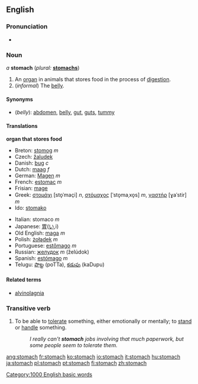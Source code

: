 ==English==
===Pronunciation===
*{{audio|en-us-stomach.ogg|Audio (US)}}

=== Noun ===
''a'' '''stomach'''  (''plural:'' '''[[stomachs]]''')

# An [[organ]] in animals that stores food in the process of [[digestion]].
# (''informal'') The [[belly]].

====Synonyms====
*(''belly''): [[abdomen]], [[belly]], [[gut]], [[guts]], [[tummy]]

====Translations====
'''organ that stores food'''
{{top}}
*Breton: [[stomog]] ''m''
*Czech: [[žaludek]] {{m}}
*Danish: [[bug]] ''c''
*Dutch: [[maag]] ''f''
*German: [[Magen]] ''m''
*French: [[estomac]] ''m''
*Frisian: [[mage]]
*Greek: [[στομάχι]] [sto̞ˈmaçi] ''n'', [[στόμαχος]] [ˈsto̞maˌxo̞s] ''m'', [[γαστήρ]] [ɣaˈstir] ''m''
*Ido: [[stomako]]
{{mid}}
*Italian: stomaco ''m''
*Japanese: [[胃]]([[い]],i)
*Old English: [[maga#Old English|maga]] ''m''
*Polish: [[żołądek]] ''m''
*Portuguese: [[estômago]] ''m''
*Russian: [[желудок]] ''m'' (želúdok)
*Spanish: [[estómago]] ''m''
*Telugu: [[పొట్ట]] (poTTa), [[కడుపు]] (kaDupu)
{{bottom}}

====Related terms====
* [[alvinolagnia]]

===Transitive verb===
{{en-infl-reg-consonant|stomach||}}
# To be able to [[tolerate]] something, either emotionally or mentally; to [[stand]] or [[handle]] something.
#:''I really can't '''stomach''' jobs involving that much paperwork, but some people seem to tolerate them.''

[[Category:1000 English basic words]]

[[ang:stomach]]
[[fr:stomach]]
[[ko:stomach]]
[[io:stomach]]
[[it:stomach]]
[[hu:stomach]]
[[ja:stomach]]
[[pl:stomach]]
[[pt:stomach]]
[[fi:stomach]]
[[zh:stomach]]